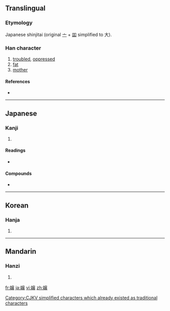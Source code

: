 {{also|孃|娘}}
==Translingual==
{{ja-forms|嬢||[[孃]]}}
===Etymology===
Japanese shinjitai {{Han simp|孃|f=|t=大}} (original [[亠]] + [[吅]] simplified to 大).

===Han character===
{{Han char|rn=38|rad=女|as=13|sn=16|four=|canj=女卜金女 (VYCV)}}

# [[troubled]], [[oppressed]]
# [[fat]]
# [[mother]]

====References====
* {{Han ref|kx=0272.251|dkj=06807|hdz=21085.011|uh=5B22|ud=23330}}

----

==Japanese==

===Kanji===
{{ja-kanji|grade=c|rs=女13}}

# {{defn|Japanese|sort=女13}}

====Readings====
* {{ja-readings|on=[[じょう]] (jō)|kun=}}

====Compounds====
* {{term|お嬢さん||daughter (honorific)|tr=[[おじょうさん]], [[ojōsan]]|lang=ja}}

----

==Korean==

===Hanja===
{{ko-hanja|hangeul=양|rv=yang|mr=yang}}

# {{defn|Korean|sort=女13}}

[[Category:CJKV simplified characters which already existed as traditional characters]]

----

==Mandarin==

===Hanzi===
{{cmn-hanzi|pin=[[niáng]] ([[niang2]])|wg=niang<sup>2</sup>}}

# {{defn|Mandarin|sort=女13}}

[[fr:嬢]]
[[ja:嬢]]
[[vi:嬢]]
[[zh:嬢]]